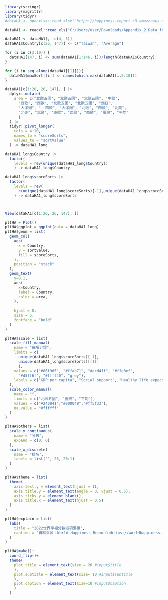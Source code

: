 ```r
library(stringr)
library(magrittr)
library(tidyr)
#dataHA <- openxlsx::read.xlsx("https://happiness-report.s3.amazonaws.com/2022/DataForTable2.1.xls")

dataHA1 <- readxl::read_xls("C:/Users/user/Downloads/Appendix_2_Data_for_Figure_2.1.xls")
```

```r
dataHA1 <- dataHA1[, -c(4, 5)]
dataHA1$Country[c(26, 147)] <- c("Taiwan", "Average")

for (i in c(3:10)) {
  dataHA1[147, i] <- sum(dataHA1[1:146, i])/length(dataHA1$Country)
}

for (i in seq_along(dataHA1[[1]])){
  dataHA1$maxSort[[i]] <- names(which.max(dataHA1[i,5:10]))
}

dataHA1[c(1:20, 26, 147), ] |> 
  dplyr::mutate(
    area = c("北歐五國", "北歐五國", "北歐五國", "中歐",
      "西歐", "西歐", "北歐五國", "北歐五國", "西亞",
      "大洋洲", "	西歐", "大洋洲", "北歐", "西歐", "北美",
      "北美", "北歐", "東歐", "西歐", "西歐", "臺灣", "平均"
      )
  ) |>
  tidyr::pivot_longer(
    cols = 4:10,
    names_to = "scoreSorts",
    values_to = "sortValue"
  ) -> dataHA1_long

dataHA1_long$Country |> 
  factor(
    levels = rev(unique(dataHA1_long$Country))
    ) -> dataHA1_long$Country

dataHA1_long$scoreSorts |> 
  factor(
    levels = rev(
      c(unique(dataHA1_long$scoreSorts)[-1],unique(dataHA1_long$scoreSorts)[[1]]))
    ) -> dataHA1_long$scoreSorts



View(dataHA1[c(1:20, 26, 147), ])
```

```r
pltHA = Plot()
pltHA$ggplot = ggplot(data = dataHA1_long)
pltHA$geom = list(
  geom_col(
    aes(
      x = Country,
      y = sortValue,
      fill = scoreSorts,
    ),
    position = "stack"
  ),
  geom_text(
    y=0.1,
    aes(
      x=Country,
      label = Country,
      color = area,
    ),
    
    hjust = 0,
    size = 5,
    fontface = "bold"
  )
)

pltHA$scale = list(
  scale_fill_manual(
    name = "細項分類",
    limits = c(
      unique(dataHA1_long$scoreSorts)[-1],
      unique(dataHA1_long$scoreSorts)[[1]]
      ),
    values = c("#86f9d5", "#ffab71", "#acd4ff", "#ffa0ef",
      "#d5ff6f", "#ffff40", "grey"),
    labels = c("GDP per capita", "Social support", "Healthy life expectancy", "Freedom to make life choices", "Generosity", "Perceptions of corruption", "Dystopia (1.83) + residual")
  ),
  scale_color_manual(
    name = "",
    limits = c("北歐五國", "臺灣", "平均"),
    values = c("#240041","#900048","#ff5f33"),
    na.value = "#ffffff"
  )
)

pltHA$others = list(
  scale_y_continuous(
    name = "分數",
    expand = c(0, 0)
  ),
  scale_x_discrete(
    name = "排名",
    labels = list("", 26, 20:1)
  )
)

pltHA$theme = list(
  theme(
    axis.text.y = element_text(hjust = 1),
    axis.title.y = element_text(angle = 0, vjust = 0.5),
    axis.ticks.y = element_blank(),
    axis.title.x = element_text(hjust = 0.5)
  )
)

pltHA$explain = list(
  labs(
    title = "2022世界幸福分數細項累積",
    caption = "資料來源：World Happiness Report\nhttps://worldhappiness.report/ed/2022/#appendices-and-data"
  )
)

pltHA$make()+
  coord_flip()+
  theme(
    plot.title = element_text(size = 20 #input$title
    ),
    plot.subtitle = element_text(size= 10 #input$subtitle
    ),
    plot.caption = element_text(size=10 #input$caption
    )
  )


```

